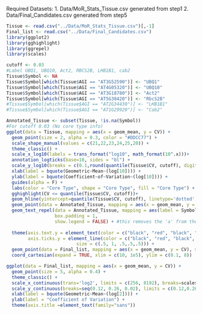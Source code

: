 
Required Datasets:
  1. Data/MoR_Stats_Tissue.csv generated from step1
  2. Data/Final_Candidates.csv generated from step5

```r
Tissue <- read.csv("../Data/MoR_Stats_Tissue.csv")[,-1]
Final_list <- read.csv("../Data/Final_Candidates.csv")
library(ggplot2)
library(gghighlight)
library(ggrepel)
library(scales)
```

```r
cutoff <- 0.03
#Label UBQ1, UBQ10, Act2, RBCS2B, LHB1B1, cab2
Tissue$Symbol <- NA
Tissue$Symbol[which(Tissue$AGI == "AT3G52590")] <- "UBQ1"
Tissue$Symbol[which(Tissue$AGI == "AT4G05320")] <- "UBQ10"
Tissue$Symbol[which(Tissue$AGI == "AT3G18780")] <- "Act2"
Tissue$Symbol[which(Tissue$AGI == "AT5G38420")] <- "RbcS2B"
#Tissue$Symbol[which(Tissue$AGI == "AT2G34430")] <- "LHB1B1"
#Tissue$Symbol[which(Tissue$AGI == "AT1G29920")] <- "Cab2"

Annotated_Tissue <- subset(Tissue, !is.na(Symbol))
#For cutoff 0.03 (No core type info)
ggplot(data = Tissue, mapping = aes(x = geom_mean, y = CV)) +
  geom_point(size = 2, alpha = 0.3, color = "#DDCC77") +
  scale_shape_manual(values = c(21,22,23,24,25,20)) +
  theme_classic() +
  scale_x_log10(labels = trans_format("log10", math_format(10^.x)))+
  annotation_logticks(base=10, sides = "bl") +
  scale_y_log10(breaks = c(0.1,round(quantile(Tissue$CV, cutoff), digits = 2), 0.3,1,3.0), labels = c("0.1", round(quantile(Tissue$CV, cutoff), digits = 2), "0.3","1","3.0")) +
  xlab(label = bquote(Geometric~Mean~(log[10]))) +
  ylab(label = bquote(Coefficient~of~Variation~(log[10]))) +
  guides(alpha = F) +
  labs(color = "Core Type", shape = "Core Type", fill = "Core Type") +
  gghighlight(CV <= quantile(Tissue$CV, cutoff))+
  geom_hline(yintercept=quantile(Tissue$CV, cutoff), linetype='dotted', col = 'red')+
  geom_point(data = Annotated_Tissue, mapping = aes(x = geom_mean, y = CV), size =2, alpha = 0.6, color = "black") +
  geom_text_repel(data = Annotated_Tissue, mapping = aes(label = Symbol), 
                  box.padding = 1,
                  show.legend = FALSE) + #this removes the 'a' from the legend
  
  theme(axis.text.y = element_text(color = c("black", "red", "black", "black", "black")),
        axis.ticks.y = element_line(color = c("black", "red", "black", "black", "black"),
                          size = c(.5, 1, .5,.5,.5))) +
  geom_point(data = Final_list, mapping = aes(x = geom_mean, y = CV), size = 2, alpha = 1, color = "#CC6677") +
  coord_cartesian(expand = TRUE, xlim = c(10, 1e5), ylim = c(0.1, 8))
```


```r
ggplot(data = Final_list, mapping = aes(x = geom_mean, y = CV)) +
  geom_point(size = 5, alpha = 0.4) +
  theme_classic() +
  scale_x_continuous(trans='log2', limits = c(256, 8192), breaks=scales::trans_breaks("log2", function(x) 2^x)) +
  scale_y_continuous(breaks=seq(0.12, 0.26, 0.02), limits = c(0.12,0.26)) +
  xlab(label = bquote(Geometric~Mean~(log[2]))) +
  ylab(label = "Coefficient of Variation") +
  theme(axis.title =element_text(family="sans"))

```